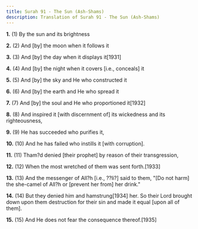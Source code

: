 ```yaml
---
title: Surah 91 - The Sun (Ash-Shams)
description: Translation of Surah 91 - The Sun (Ash-Shams)
---
```


**1.** (1) By the sun and its brightness

**2.** (2) And [by] the moon when it follows it

**3.** (3) And [by] the day when it displays it[1931]

**4.** (4) And [by] the night when it covers [i.e., conceals] it

**5.** (5) And [by] the sky and He who constructed it

**6.** (6) And [by] the earth and He who spread it

**7.** (7) And [by] the soul and He who proportioned it[1932]

**8.** (8) And inspired it [with discernment of] its wickedness and its righteousness,

**9.** (9) He has succeeded who purifies it,

**10.** (10) And he has failed who instills it [with corruption].

**11.** (11) Tham?d denied [their prophet] by reason of their transgression,

**12.** (12) When the most wretched of them was sent forth.[1933]

**13.** (13) And the messenger of All?h [i.e., ??li?] said to them, "[Do not harm] the she-camel of All?h or [prevent her from] her drink."

**14.** (14) But they denied him and hamstrung[1934] her. So their Lord brought down upon them destruction for their sin and made it equal [upon all of them].

**15.** (15) And He does not fear the consequence thereof.[1935]

